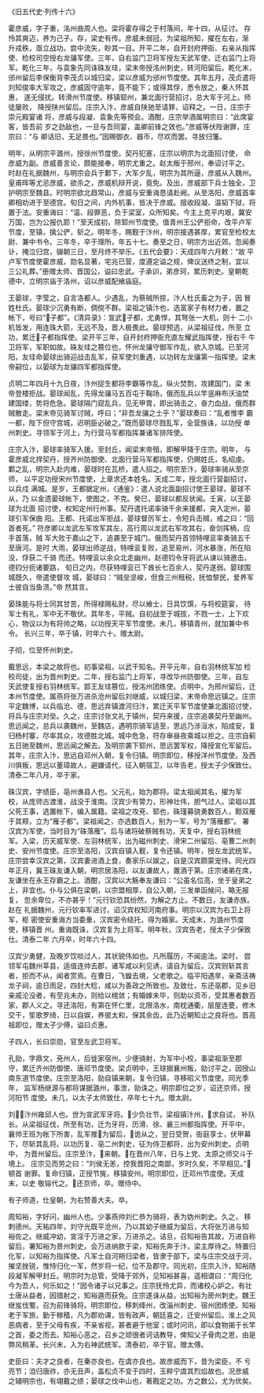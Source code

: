 
《旧五代史·列传十六》

霍彦威，字子重，洺州曲周人也。梁将霍存得之于村落间，年十四，从征讨。 存怜其爽迈，养为己子。存，梁史有传。彦威未弱冠，为梁祖所知，擢在左右，渐 升戎秩，亟立战功。尝中流矢，眇其一目。开平二年，自开封府押衙、右亲从指挥 使、检校司空授右龙骧军使。三年，自右监门卫将军授左天武军使，迁右监门上将 军。乾化三年，与袁象先同诛硃友珪，梁末帝授洺州刺史，转河阳留后。乾化末， 邠州留后李保衡背李茂贞以城归梁，梁以彦威为邠州节度使。其年五月，茂贞遣将 刘知俊率大军攻之，彦威固守逾年，竟不能下；或得其俘，悉令放之，秦人怀其惠， 遂无侵扰。转滑州节度使。移镇郓州，兼北面行营招讨，总大军于河上。师徒屡败， 降授陕州留后。庄宗入汴，彦威自陕驰至请罪，诏释之。一日，庄宗于崇元殿宴诸 将，彦威与段凝、袁象先等预会。酒酣，庄宗举酒属明宗曰：“此席宴客，皆吾前 岁之劲敌也，一旦与吾同宴，盖卿前锋之效也。”彦威等伏陛谢罪，庄宗曰：“与 卿话旧，无足畏也。”因赐御衣、器币，尽欢而罢。寻放归籓。

明年，从明宗平潞州，授徐州节度使。契丹犯塞，庄宗以明宗为北面招讨使， 命彦威为副。彦威善言论，颇能接奉，明宗尤重之。赵太叛于邢州，奉诏讨平之。 时赵在礼据魏州，与明宗会兵于鄴下，大军夕乱，明宗为其所逼，彦威从入魏州。 皇甫晖等尤忌彦威，欲杀之，彦威机辩开说，竟免。及出，彦威部下兵士独全，卫 护明宗至魏县。时明宗欲北趋常山，彦威与安重诲恳请赴阙。从至洛阳，彦威首率 卿相劝进于至德宫。旬日之间，内外机事，皆决于彦威。擅收段凝、温韬下狱，将 置于法。安重诲曰：“温、段罪恶，负于梁室，众所知矣。今主上克平内艰，冀安 万国，岂为公报仇耶！”至天成初，除郓州节度使。值青州王公俨拒命，改平卢军 节度，至镇，擒公俨，斩之。明年冬，赐觐于汴州，明宗接遇甚厚，累官至检校太 尉、兼中书令。三年冬，卒于理所，年五十七。奏至之日，明宗方出近郊。忽闻奏 讣，掩泣归宫，辍朝三日，至月终不举乐。《五代会要》：天成四年六月敕：“故 平卢军节度使霍彦威，勋名显著，宅兆已营，度遵定谥之规，俾议送终之制，宜以 三公礼葬。”册赠太师、晋国公，谥曰忠武。子承训，弟彦珂，累历刺史。皇朝乾 德中，立明宗庙于洛州，诏以彦威配飨庙庭。

王晏球，字莹之，自言洛都人。少遇乱，为蔡贼所掠，汴人杜氏畜之为子，因 冒姓杜氏。晏球少沉勇有断，倜傥不群。梁祖之镇汴也，选富家子有材力者，置之 帐下，号曰“子都”。《清异录》：宣武子都，尤勇悍，其弩张一大机，则十 二小机皆发，用连珠大箭，无远不及，晋人极畏此。晏球预选，从梁祖征伐，所至 立功，累迁子都指挥使。梁开平三年，自开封府押衙充直左耀武指挥使，授右千 牛卫将军，军职如故。硃友珪之篡位也，怀州龙骧守御军作乱，欲入京城。已至河 阳，友珪命晏球出骑迎战击乱军，获军使刘重遇，以功转左龙骧第一指挥使。梁末 帝嗣位，以晏球为龙骧四军都指挥使。

贞明二年四月十九日夜，汴州捉生都将李霸等作乱，纵火焚剽，攻建国门，梁 末帝登楼拒战。晏球闻乱，先得龙骧马五百屯于鞠场，俄而乱兵以竿竖麻布沃油焚 建国缕，势将危急。晏球隔门窥乱兵，见无甲胄，即出骑击之，奋力血战，俄而群 贼散走。梁末帝见骑军讨贼，呼曰；“非吾龙骧之士乎？”晏球奏曰：“乱者惟李 霸一都，陛下但守宫城，迟明臣必破之。”既而晏球尽戮乱军，全营族诛，以功授 单州刺史。寻领军于河上，为行营马军都指挥兼诸军排阵使。

庄宗入汴，晏球率骑军入援。至封丘，闻梁末帝殂，即解甲降于庄宗。明年， 与霍彦威北捍契丹，授齐州防御使、北面行营马军都指挥使，仍赐姓氏，名绍虔。 鄴之乱，明宗入赴内难，晏球时在瓦桥，遣人招之。明宗至汴，晏球率骑从至京师， 以平定功授宋州节度使，上章求还本姓名。天成二年，授北面行营副招讨，以兵戍 满城。是岁，王都据定州，《通鉴》：遣人说北面副招讨使王晏球，晏球不从，乃 以金遗晏球帐下，使图之，不克。癸巳，晏球以都反状闻。壬寅，以王晏球为北面 招讨使，权知定州行州事。契丹遣托诺率骑千余来援都，突入定州，晏球引军保曲 阳。王都、托诺出军拒战，晏球督厉军士，令短兵击贼，戒之曰：“回首者死。” 符彦卿以龙武左军攻军其左，高行周以龙武右军攻其右，奋剑挥楇，应手首落，贼 军大败于嘉山之下，追袭至于城门。俄而契丹首领特哩衮率勇骑五千至唐河。是时 大雨，晏球出师逆战，特哩衮复败，追至易州，河水暴涨，所在陷没，俘获二千骑 而还。特哩衮以余众北走幽州，赵德钧令牙将武从谏以骑邀击。德钧分扼诸要路， 旬日之内，尽获特哩衮已下酋长七百余人，契丹遂弱。晏球围城既久，帝遣使督攻 城，晏球曰：“贼垒坚峻，但食三州租税，抚恤黎民，爱养军士彼自当鱼溃。”帝 然其言。

晏珠能与将士同其甘苦，所得禄赐私财，尽以飨士，日具饮馔，与将校筵宴， 待军士有礼，军中无不敬伏。其年冬，平贼。自初战至于城拔，不戮一士，上下欢 心，物议以为有将帅之略，以功授天平军节度使。未几，移镇青州，就加兼中书令。 长兴三年，卒于镇，时年六十。赠太尉。

子彻，位至怀州刺史。

戴思远，本梁之故将也。初事梁祖，以武干知名。开平元年，自右羽林统军加 检校司徒，出为晋州刺史。二年，授右监门上将军，寻改华州防御使。三年，自左 天武使复授右羽林统军。郢王友珪篡位，授洺州团练使。贞明中，为邢州留后，迁 本州节度使。属燕将张万进杀沧州留后刘继威，以城归梁，末帝命思远镇之。庄宗 平定魏博，以兵临沧、德，思远弃镇渡河归汴，累迁天平军节度使兼北面招讨使， 将兵与庄宗对垒。久之，庄宗讨张文礼于镇州，契丹来援，庄宗追袭契丹至幽州。 思远闻之，总兵以袭魏州，至魏店，遇明宗骑军适至，思远乃涉洹水，陷成安，复 归杨村寨，尽率其众，攻德胜北城。城中危急，符存审昼夜乘城以拒之。庄宗自蓟 五日驰至魏州，思远闻之解去。及明宗袭下郓州，思远罢军权，降授宣化军留后。 其年，庄宗入汴，思远自邓州入朝，复令归镇。明宗即位，移授洋州节度使。及西 川俱叛，思远以董璋故人，避嫌请代，征入朝宿卫，以年告老，授太子少保致仕。 清泰二年八月，卒于家。

硃汉宾，字绩臣，亳州谯县人也。父元礼，始为郡将。梁太祖闻其名，擢为军 校，从庞师古渡淮，战没于淮南。汉宾少有膂力，形神壮伟，胆气过人。梁祖以其 父死王事，选置帐下，编入属籍。梁祖之攻兗、郓也，硃瑾募骁勇数百人，黥双雁 于其颊，立为“雁子都”。梁祖闻之，亦选数百人，别为一军，号为“落雁都”。 署汉宾为军使，当时目为“硃落雁”。后与诸将破蔡贼有功，天复中，授右羽林统 军。入梁，历天威军使、左羽林统军，出为磁州刺史、滑宋二州留后、亳曹二州刺 史、安州节度使。庄宗至洛阳，汉宾自镇入觐，复令还镇。明年，授左龙武统军。 庄宗尝幸汉宾之第，汉宾妻进酒上食，奏家乐以娱之，自是汉宾颇蒙宠待。同光四 年正月，冀王硃友谦入朝，明宗居洛阳，以友谦故人，置酒于第。庄宗诸弟在席， 友谦坐在永王存霸之上。酒酣，汉宾以大觞奉友谦曰：“公虽名位高，坐于皇弟之 上，非宜也。仆与公俱在梁朝，以宗盟相厚，自公入朝，三发单函候问，略无报复， 忽余卑位，不亦甚乎！”元行钦恐其纷然，为解之方止。不数日，友谦赤族。赵在 礼据魏州，元行钦率军进讨，诏汉宾权知河南府事。明宗以汉宾为右卫上将军，枢 密使安重诲方当委重，汉宾密令结托，得为婚家。天成末，为潞州节度使，移镇晋 州。重诲既诛，汉宾复为上将军。明年秋，汉宾告老，授太子少保致仕。清泰二年 六月卒，时年六十四。

汉宾少勇健，及晚岁饮啖过人，其状貌伟如也。凡所履历，不闻逾法。梁时， 尝领军屯魏州莘县，适值连帅去郡，诸军咸以利见诱，请自为留后，汉宾则斩其言 者，拒而不从，闻者赏焉。在曹日，飞蝗去境，父老歌之。临平阳遇旱，亲斋洁祷 龙子祠，逾日雨足，四封大稔，咸以为善政之所致也。及致仕，东还亳郡，见乡旧 亲戚沦没者，有茔兆未办，则给以棺敛；有婚嫁未毕，则助以资币，受其惠者数百 家，郡人义之。寻还洛阳，有第在怀仁里，北限洛水，南枕通衢，层屋连甍，修木 交干，笙歌罗绮，日以自娱，养彼太和，保其余齿，此乃近朝知止之良将也。晋高 祖即位，赠太子少傅，谥曰贞惠。

子四人，长曰崇勋，官至左武卫将军。

孔勍，字鼎文，兗州人，后徙家宿州。少便骑射，为军中小校，事梁祖渐至郡 守，累迁齐州防御使、唐邓节度使。梁贞明中，王球据襄州叛，勍讨平之，因授山 南东道节度使。庄宗至洛阳，勍自镇来朝，复令归镇，寻移昭义节度使。同光季年， 监军杨继源与都将谋据潞州，事泄，勍诛之。明宗即位之岁，诏还京师，授河阳节 度使。未几，以太子太师致仕，卒年七十九。赠太尉。

刘，汴州雍邱人也。世为宣武军牙将。少负壮节，梁祖镇汴州，求自试， 补队长。从梁祖征伐，所至有功，迁为牙将，历滑、徐、襄三州都指挥使。开平中， 襄帅王班为帐下所害，乱军推为留后，诡从之，翌日受贺，衙庭享士，伏甲幕 下，尽斩其乱将。以功历复、亳二州刺史，征为侍卫都将，出为安州刺史。贞明中， 为晋州留后。庄宗至汴，来朝。在晋州八年，日与上党、太原之师交斗于境上。 庄宗见而劳之曰：“刘侯无恙，控我晋阳之南鄙，岁时久矣，不早相见。”顿首 谢罪。复命归镇，正授节旄，移镇安州。明宗即位，迁邓州节度使。天成末，以史 敬镕代之。还京师，卒。赠侍中。

有子师道，仕皇朝，为右赞善大夫。卒。

周知裕，字好问，幽州人也。少事燕帅刘仁恭为骑将，表为妫州刺史。久之， 移刺德州。天祐四年，刘守光既平沧州，乃以其幼子继威为留后，大将张万进与知 裕佐之。继威冲幼，宣淫于万进之家，万进杀之。诘旦，召知裕告其故，万进自称 留后，署知裕为景州刺史。会万进纳款于梁，知裕先奔于汴，梁主厚待之。特置归 化军，以知裕为指挥使。凡军士自河朔归梁者，皆隶于部下。梁与庄宗交战于河， 摧坚挫锐，惟恃归化一军，然岁将一纪，位不及郡守。同光初，庄宗入汴，知裕随 段凝军解甲封丘。明宗时为总管，受降于郊外，见知裕甚喜，遥相谓曰：“周归化 今为吾人，何乐如之！”因令诸子以兄事之。庄宗抚怜尤异，而诸校心妒之。有壮 士唐从益者，因猎射之，知裕遁而获免。庄宗遂诛从益，出知裕为房州刺史。魏王 继岌伐蜀，召为前锋骑将。明宗即位，移刺绛州，改淄州刺史、宿州团练使。知裕 老于军旅，勤于稼穑，凡为郡劝课，皆有政声，朝廷喜之，迁安州留后。淮上之风 恶病者，至于父母有疾，不亲省视，甚者避于他室；或时问讯，即以食物揭于长竿 之首，委之而去。知裕心恶之，召乡之顽很者诃诘教导，俾知父子骨肉之恩，由是 弊风稍革。长兴末，入为右神武统军。清泰初，卒于官。赠太傅。

史臣曰：夫才之良者，在秦亦良也，在虞亦良也。故彦威而下，昔为梁臣，不 亏亮节；洎归唐祚，亦无丑声，盖松贞不变于四时，玉粹宁虞其烈焰故也。况彦威 之辅明宗也，有翊戴之绩；晏球之伐中山也，著戡定之功。方之数公，尤为优矣。